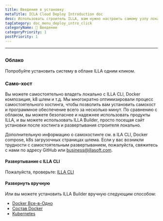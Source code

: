 ```yaml
---
title: Введение в установку
metaTitle: ICLA Cloud Deploy Introduction doc
desc: Использовать строитель ILLA, вам нужно настроить самому узлу локально или использовать ILLA Cloud для пропуска процесса сборки и быстрого использования продуктов ILLA.
tagCategory: doc_menu_deploy_intro_click
categoryName: 👋 Введение
categoryPriority: 1
postPriority: 1
---
```


* * *

## <h2 hidden>Установка введение</h2>

### Облако

Попробуйте установить систему в облаке ILLA одним кликом.

### Само-хост

Вы можете самостоятельно владеть локально с ILLA CLI, Docker композиция, k8 шлем и т.д. Мы многократно оптимизировали процесс самостоятельного хостинга, чтобы позволить вам установить самохост и программное обеспечение всего за несколько минут. По сравнению с облаком, вы можете безопаснее и надежнее использовать продукты ILLA, и вы можете использовать ILLA Builder, просто посещая сайт установки после хостинга и развертывания строителя локально.

Дополнительную информацию о самохостинге см. в ILA CLI, Docker compose, k8s загрузочных страницах шлема.
Если у вас возникли трудности с самостоятельным развертыванием, пожалуйста, свяжитесь с нами по адресу GitHub или business@illasoft.com.

#### Развертывание с ILLA CLI

Пожалуйста, проверьте: [ILLA CLI](https://www.illacloud.com/docs/illa-cli)

#### Развернуть вручную

Или вы можете установить ILLA Builder вручную следующим способом:

-   [Docker Все-в-Одно](https://github.com/illacloud/deploy-illa-manually/blob/main/docker/README.md)
-   [Состав Docker](https://github.com/illacloud/deploy-illa-manually/blob/main/docker-compose/README.md)
-   [Kubernetes](https://github.com/illacloud/deploy-illa-manually/blob/main/kubernetes/README.md)
